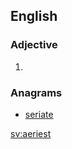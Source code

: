 ==English==

===Adjective===
{{head|en}}

# {{en-superlative of|aery}}

===Anagrams===
* [[seriate#English|seriate]]

[[sv:aeriest]]